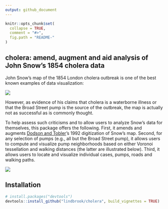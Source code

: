 ```yaml
---
output: github_document
---
```


<!-- README.md is generated from README.Rmd. Please edit that file -->

```r
knitr::opts_chunk$set(
  collapse = TRUE,
  comment = "#>",
  fig.path = "README-"
)
```

## cholera: amend, augment and aid analysis of John Snow's 1854 cholera data

John Snow's map of the 1854 London cholera outbreak is one of the best known examples of data visualization:

![](vignettes/msu-snows-mapB.jpg)

However, as evidence of his claims that cholera is a waterborne illness or that the Broad Street pump is the source of the outbreak, the map is actually not as successful as is commonly thought.

To help assess such criticisms and to allow users to analyze Snow's data for themselves, this package offers the following. First, it amends and augments [Dodson and Tobler](http://www.ncgia.ucsb.edu/pubs/snow/snow.html)'s 1992 digitization of Snow's map. Second, for any selection of pumps (e.g., all but the Broad Street pump), it allows users to compute and visualize pump neighborhoods based on either Voronoi tessellation and walking distances (the latter are illustrated below). Third, it allows users to locate and visualize individual cases, pumps, roads and walking paths.

![](vignettes/walking.paths.graph8.all.png)

## Installation

```R
# install.packages("devtools")
devtools::install_github("lindbrook/cholera", build_vignettes = TRUE)
```

